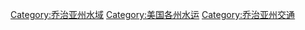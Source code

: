 [[Category:乔治亚州水域|Category:乔治亚州水域]]
[[Category:美国各州水运|Category:美国各州水运]]
[[Category:乔治亚州交通|Category:乔治亚州交通]]